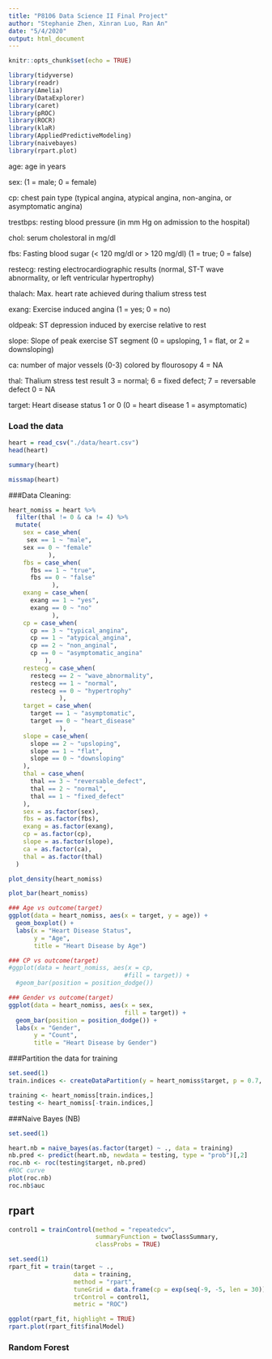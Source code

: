 ```yaml
---
title: "P8106 Data Science II Final Project"
author: "Stephanie Zhen, Xinran Luo, Ran An"
date: "5/4/2020"
output: html_document
---
```


```r
knitr::opts_chunk$set(echo = TRUE)
```



```r
library(tidyverse)
library(readr)
library(Amelia)
library(DataExplorer)
library(caret)
library(pROC)
library(ROCR)
library(klaR)
library(AppliedPredictiveModeling)
library(naivebayes)
library(rpart.plot)
```

age: age in years

sex: (1 = male; 0 = female)

cp: chest pain type (typical angina, atypical angina, non-angina, or asymptomatic angina)

trestbps: resting blood pressure (in mm Hg on admission to the hospital)

chol: serum cholestoral in mg/dl

fbs: Fasting blood sugar (< 120 mg/dl or > 120 mg/dl) (1 = true; 0 = false)

restecg: resting electrocardiographic results (normal, ST-T wave abnormality, or left ventricular hypertrophy)

thalach: Max. heart rate achieved during thalium stress test

exang: Exercise induced angina (1 = yes; 0 = no)

oldpeak: ST depression induced by exercise relative to rest

slope: Slope of peak exercise ST segment (0 = upsloping, 1 = flat, or 2 = downsloping)

ca: number of major vessels (0-3) colored by flourosopy 4 = NA

thal: Thalium stress test result 3 = normal; 6 = fixed defect; 7 = reversable defect 0 = NA

target: Heart disease status 1 or 0 (0 = heart disease 1 = asymptomatic)

### Load the data

```r
heart = read_csv("./data/heart.csv")
head(heart)

summary(heart)

missmap(heart)
```


###Data Cleaning:
```r
heart_nomiss = heart %>%
  filter(thal != 0 & ca != 4) %>% 
  mutate(
    sex = case_when(
     sex == 1 ~ "male",
    sex == 0 ~ "female"
           ),
    fbs = case_when(
      fbs == 1 ~ "true",
      fbs == 0 ~ "false"
            ),
    exang = case_when(
      exang == 1 ~ "yes",
      exang == 0 ~ "no"
            ),
    cp = case_when(
      cp == 3 ~ "typical_angina",
      cp == 1 ~ "atypical_angina",
      cp == 2 ~ "non_anginal",
      cp == 0 ~ "asymptomatic_angina"
          ),
    restecg = case_when(
      restecg == 2 ~ "wave_abnormality",
      restecg == 1 ~ "normal",
      restecg == 0 ~ "hypertrophy"
              ),
    target = case_when(
      target == 1 ~ "asymptomatic",
      target == 0 ~ "heart_disease"
              ),
    slope = case_when(
      slope == 2 ~ "upsloping",
      slope == 1 ~ "flat",
      slope == 0 ~ "downsloping"
    ),
    thal = case_when(
      thal == 3 ~ "reversable_defect",
      thal == 2 ~ "normal",
      thal == 1 ~ "fixed_defect"
    ),
    sex = as.factor(sex),
    fbs = as.factor(fbs),
    exang = as.factor(exang),
    cp = as.factor(cp),
    slope = as.factor(slope),
    ca = as.factor(ca),
    thal = as.factor(thal)
  )
```


```r
plot_density(heart_nomiss)
```

```r
plot_bar(heart_nomiss)
```


```r
### Age vs outcome(target)
ggplot(data = heart_nomiss, aes(x = target, y = age)) + 
  geom_boxplot() +
  labs(x = "Heart Disease Status",
       y = "Age",
       title = "Heart Disease by Age")

### CP vs outcome(target)
#ggplot(data = heart_nomiss, aes(x = cp,
                                #fill = target)) + 
  #geom_bar(position = position_dodge())

### Gender vs outcome(target)
ggplot(data = heart_nomiss, aes(x = sex,
                                fill = target)) + 
  geom_bar(position = position_dodge()) + 
  labs(x = "Gender",
       y = "Count",
       title = "Heart Disease by Gender")
```


###Partition the data for training
```r
set.seed(1)
train.indices <- createDataPartition(y = heart_nomiss$target, p = 0.7, list = FALSE)

training <- heart_nomiss[train.indices,]
testing <- heart_nomiss[-train.indices,]
```


###Naive Bayes (NB)
```r
set.seed(1)

heart.nb = naive_bayes(as.factor(target) ~ ., data = training)
nb.pred <- predict(heart.nb, newdata = testing, type = "prob")[,2]
roc.nb <- roc(testing$target, nb.pred)
#ROC curve
plot(roc.nb)
roc.nb$auc
```


## rpart
```r
control1 = trainControl(method = "repeatedcv",
                        summaryFunction = twoClassSummary,
                        classProbs = TRUE)

set.seed(1)
rpart_fit = train(target ~ .,
                  data = training,
                  method = "rpart",
                  tuneGrid = data.frame(cp = exp(seq(-9, -5, len = 30))),
                  trControl = control1,
                  metric = "ROC")

ggplot(rpart_fit, highlight = TRUE)
rpart.plot(rpart_fit$finalModel)
```

### Random Forest
```r

```

